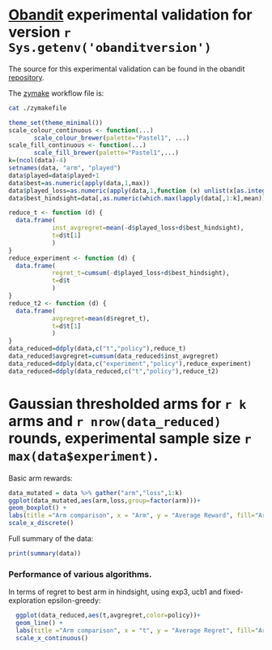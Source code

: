 # [Obandit](http://freux.fr/oss/obandit.html) experimental validation for version `r Sys.getenv('obanditversion')`

The source for this experimental validation can be found
in the obandit [repository](https://github.com/freuk/obandit).

The [zymake](http://www-personal.umich.edu/~ebreck/code/zymake/) workflow file is:
```bash
cat ./zymakefile
```

```r
theme_set(theme_minimal())
scale_colour_continuous <- function(...)
       scale_colour_brewer(palette="Pastel1", ...)
scale_fill_continuous <- function(...)
       scale_fill_brewer(palette="Pastel1",...)
k=(ncol(data)-4)
setnames(data, "arm", "played")
data$played=data$played+1
data$best=as.numeric(apply(data,1,max))
data$played_loss=as.numeric(apply(data,1,function (x) unlist(x[as.integer(x["played"])])))
data$best_hindsight=data[,as.numeric(which.max(lapply(data[,1:k],mean)))]
```

```r
reduce_t <- function (d) {
  data.frame(
            inst_avgregret=mean(-d$played_loss+d$best_hindsight),
            t=d$t[1]
            )
}
reduce_experiment <- function (d) {
  data.frame(
            regret_t=cumsum(-d$played_loss+d$best_hindsight),
            t=d$t
            )
}
reduce_t2 <- function (d) {
  data.frame(
            avgregret=mean(d$regret_t),
            t=d$t[1]
            )
}
data_reduced=ddply(data,c("t","policy"),reduce_t)
data_reduced$avgregret=cumsum(data_reduced$inst_avgregret)
data_reduced=ddply(data,c("experiment","policy"),reduce_experiment)
data_reduced=ddply(data_reduced,c("t","policy"),reduce_t2)

```

# Gaussian thresholded arms for `r k` arms and `r nrow(data_reduced)` rounds, experimental sample size `r max(data$experiment)`.

Basic arm rewards:

```r
data_mutated = data %>% gather("arm","loss",1:k)
ggplot(data_mutated,aes(arm,loss,group=factor(arm)))+
geom_boxplot() +
labs(title ="Arm comparison", x = "Arm", y = "Average Reward", fill="Arm") +
scale_x_discrete()
```

Full summary of the data:
```r
print(summary(data))
```

### Performance of various algorithms.
In terms of regret to best arm in hindsight, using exp3, ucb1 and fixed-exploration epsilon-greedy:

```r
  ggplot(data_reduced,aes(t,avgregret,color=policy))+
  geom_line() +
  labs(title ="Arm comparison", x = "t", y = "Average Regret", fill="Arm") +
  scale_x_continuous()
```
